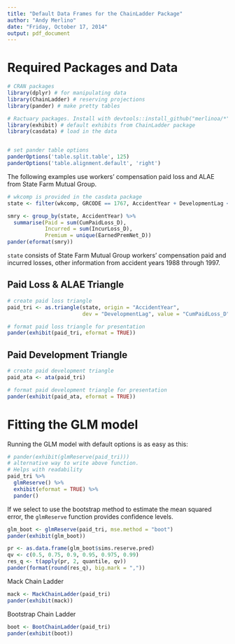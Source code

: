 ```yaml
---
title: "Default Data Frames for the ChainLadder Package"
author: "Andy Merlino"
date: "Friday, October 17, 2014"
output: pdf_document
---
```


\begin{abstract}
The `ChainLadder` package can create some powerful loss reserving projections.  The output from these reserving functions is a comprehensive R list object with a lot of data.  The `exhibit` package extracts the most commonly desired `ChainLadder` function outputs and returns a data frame summarized by origin period.  This document displays how `exhibit` can be used along with other R packages to quickly create reports. `exhibit` also includes a function to provide default formatting.
\end{abstract}


# Required Packages and Data

```r
# CRAN packages
library(dplyr) # for manipulating data
library(ChainLadder) # reserving projections
library(pander) # make pretty tables

# Ractuary packages. Install with devtools::install_github("merlinoa/*")
library(exhibit) # default exhibits from ChainLadder package
library(casdata) # load in the data


# set pander table options
panderOptions('table.split.table', 125)
panderOptions('table.alignment.default', 'right')
```

The following examples use workers' compensation paid loss and ALAE from State Farm Mutual Group.

```r
# wkcomp is provided in the casdata package
state <- filter(wkcomp, GRCODE == 1767, AccidentYear + DevelopmentLag < 1999)

smry <- group_by(state, AccidentYear) %>%
  summarise(Paid = sum(CumPaidLoss_D),
            Incurred = sum(IncurLoss_D),
            Premium = unique(EarnedPremNet_D))
pander(eformat(smry))
```

`state` consists of State Farm Mutual Group workers' compensation paid and incurred losses, other information from accident years 1988 through 1997.

\pagebreak

## Paid Loss & ALAE Triangle

```r
# create paid loss triangle
paid_tri <- as.triangle(state, origin = "AccidentYear", 
                        dev = "DevelopmentLag", value = "CumPaidLoss_D")

# format paid loss triangle for presentation
pander(exhibit(paid_tri, eformat = TRUE))
```

\pagebreak

## Paid Development Triangle

```r
# create paid development triangle
paid_ata <- ata(paid_tri)

# format paid development triangle for presentation
pander(exhibit(paid_ata, eformat = TRUE))
```

\pagebreak

# Fitting the GLM model

Running the GLM model with default options is as easy as this:

```r
# pander(exhibit(glmReserve(paid_tri)))
# alternative way to write above function.
# Helps with readability
paid_tri %>% 
  glmReserve() %>%
  exhibit(eformat = TRUE) %>%
  pander()
```

If we select to use the bootstrap method to estimate the mean squared error, the `glmReserve` function provides confidence levels.

```r
glm_boot <- glmReserve(paid_tri, mse.method = "boot")
pander(exhibit(glm_boot))
```

```r
pr <- as.data.frame(glm_boot$sims.reserve.pred)
qv <- c(0.5, 0.75, 0.9, 0.95, 0.975, 0.99)
res_q <- t(apply(pr, 2, quantile, qv))
pander(format(round(res_q), big.mark = ","))
```

Mack Chain Ladder

```r
mack <- MackChainLadder(paid_tri)
pander(exhibit(mack))
```

Bootstrap Chain Ladder

```r
boot <- BootChainLadder(paid_tri)
pander(exhibit(boot))
```